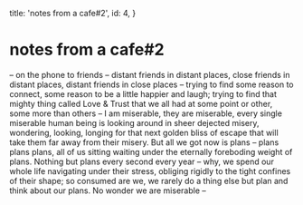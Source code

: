   title: 'notes from a cafe#2',
  id: 4,
}

<!--more-->

# notes from a cafe#2

– on the phone to friends – distant friends in distant places, close friends in distant places, distant friends in close places – trying to find some reason to connect, some reason to be a little happier and laugh; trying to find that mighty thing called Love & Trust that we all had at some point or other, some more than others – I am miserable, they are miserable, every single miserable human being is looking around in sheer dejected misery, wondering, looking, longing for that next golden bliss of escape that will take them far away from their misery. But all we got now is plans – plans plans plans, all of us sitting waiting under the eternally foreboding weight of plans. Nothing but plans every second every year – why, we spend our whole life navigating under their stress, obliging rigidly to the tight confines of their shape; so consumed are we, we rarely do a thing else but plan and think about our plans. No wonder we are miserable –
